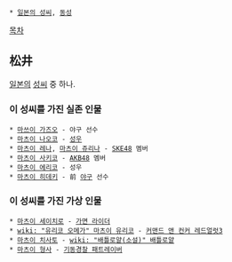  * [[일본의 성씨]], [[동성]]

[[목차]]
== 松井 ==
[[일본]]의 [[성씨]] 중 하나.

=== 이 성씨를 가진 실존 인물 ===
 * [[마쓰이 가즈오]] - 야구 선수
 * [[마츠이 나오코]] - [[성우]]
 * [[마츠이 레나]], [[마츠이 쥬리나]] - [[SKE48]] 멤버
 * [[마츠이 사키코]] - [[AKB48]] 멤버
 * [[마츠이 에리코]] - 성우
 * [[마츠이 히데키]] - 前 [[야구]] 선수

=== 이 성씨를 가진 가상 인물 ===
 * [[마츠이 세이치로]] - [[가면 라이더]]
 * [[wiki: "유리코 오메가" 마츠이 유리코]] - [[커맨드 앤 컨커 레드얼럿3]]
 * [[마츠이 치사토]] - [[wiki: "배틀로얄(소설)" 배틀로얄]]
 * [[마츠이 형사]] - [[기동경찰 패트레이버]]


